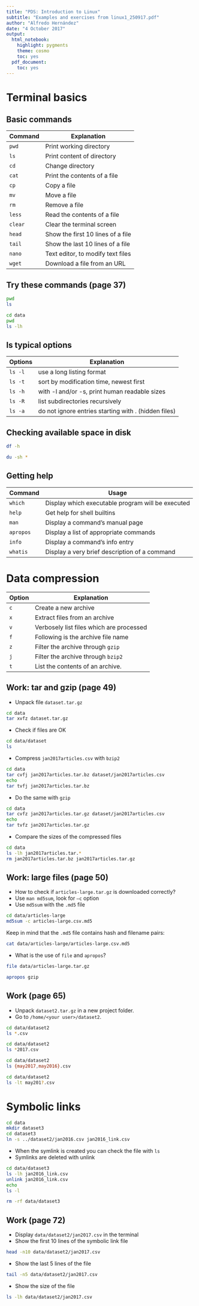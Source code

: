 ```yaml
---
title: "PDS: Introduction to Linux"
subtitle: "Examples and exercises from linux1_250917.pdf"
author: "Alfredo Hernández"
date: "4 October 2017"
output:
  html_notebook:
    highlight: pygments
    theme: cosmo
    toc: yes
  pdf_document:
    toc: yes
---
```


# Terminal basics

## Basic commands

| Command   | Explanation                       |
|-----------|-----------------------------------|
| `pwd`     | Print working directory           |
| `ls`      | Print content of directory        |
| `cd`      | Change directory                  |
| `cat`     | Print the contents of a file      |
| `cp`      | Copy a file                       |
| `mv`      | Move a file                       |
| `rm`      | Remove a file                     |
| `less`    | Read the contents of a file       |
| `clear`   | Clear the terminal screen         |
| `head`    | Show the first 10 lines of a file |
| `tail`    | Show the last 10 lines of a file  |
| `nano`    | Text editor, to modify text files |
| `wget`    | Download a file from an URL       |

## Try these commands (page 37)
```bash
pwd
ls
```
```bash
cd data
pwd
ls -lh
```

## ls typical options

| Options   | Explanation                                          |
|-----------|------------------------------------------------------|
| `ls -l`   | use a long listing format                            |
| `ls -t`   | sort by modification time, newest first              |
| `ls -h`   | with -l and/or -s, print human readable sizes        |
| `ls -R`   | list subdirectories recursively                      |
| `ls -a`   | do not ignore entries starting with . (hidden files) |

## Checking available space in disk
```bash
df -h
```
```bash
du -sh *
```
## Getting help

| Command   | Usage                                             |
|-----------|---------------------------------------------------|
| `which`   | Display which executable program will be executed |
| `help`    | Get help for shell builtins                       |
| `man`     | Display a command's manual page                   |
| `apropos` | Display a list of appropriate commands            |
| `info`    | Display a command's info entry                    |
| `whatis`  | Display a very brief description of a command     |


# Data compression

| Option | Explanation                              |
|--------|------------------------------------------|
| `c`    | Create a new archive                     |
| `x`    | Extract files from an archive            |
| `v`    | Verbosely list files which are processed |
| `f`    | Following is the archive file name       |
| `z`    | Filter the archive through `gzip`        |
| `j`    | Filter the archive through `bzip2`       |
| `t`    | List  the  contents of an archive.       |

## Work: tar and gzip (page 49)

- Unpack file `dataset.tar.gz`
```bash
cd data
tar xvfz dataset.tar.gz
```
- Check if files are OK
```bash
cd data/dataset
ls
```
- Compress `jan2017articles.csv` with `bzip2`
```bash
cd data
tar cvfj jan2017articles.tar.bz dataset/jan2017articles.csv
echo
tar tvfj jan2017articles.tar.bz

```
- Do the same with `gzip`
```bash
cd data
tar cvfz jan2017articles.tar.gz dataset/jan2017articles.csv
echo
tar tvfz jan2017articles.tar.gz
```
- Compare the sizes of the compressed files
```bash
cd data
ls -lh jan2017articles.tar.*
rm jan2017articles.tar.bz jan2017articles.tar.gz
```

## Work: large files (page 50)

- How to check if `articles-large.tar.gz` is downloaded correctly?
- Use `man md5sum`, look for `–c` option
- Use `md5sum` with the `.md5` file
```bash
cd data/articles-large
md5sum -c articles-large.csv.md5
```
Keep in mind that the `.md5` file contains hash and filename pairs:
```bash
cat data/articles-large/articles-large.csv.md5
```

- What is the use of `file` and `apropos`?

```bash
file data/articles-large.tar.gz
```

```bash
apropos gzip
```

## Work (page 65)

- Unpack `dataset2.tar.gz` in a new project folder.
- Go to `/home/<your user>/dataset2`.
```bash
cd data/dataset2
ls *.csv
```
```bash
cd data/dataset2
ls *2017.csv
```
```bash
cd data/dataset2
ls {may2017,may2016}.csv
```
```bash
cd data/dataset2
ls -lt may201?.csv
```

# Symbolic links

```bash
cd data
mkdir dataset3
cd dataset3
ln -s ../dataset2/jan2016.csv jan2016_link.csv
```

- When the symlink is created you can check the file with `ls`
- Symlinks are deleted with unlink
```bash
cd data/dataset3
ls -lh jan2016_link.csv
unlink jan2016_link.csv
echo
ls -l
```
```bash
rm -rf data/dataset3
```


## Work (page 72)

- Display `data/dataset2/jan2017.csv` in the terminal
- Show the first 10 lines of the symbolic link file

```bash
head -n10 data/dataset2/jan2017.csv
```
- Show the last 5 lines of the file
```bash
tail -n5 data/dataset2/jan2017.csv
```
- Show the size of the file
```bash
ls -lh data/dataset2/jan2017.csv
```
